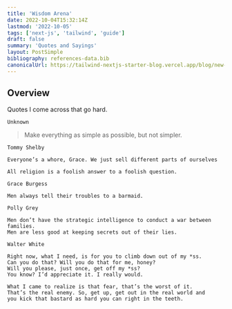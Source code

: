 ```yaml
---
title: 'Wisdom Arena'
date: 2022-10-04T15:32:14Z
lastmod: '2022-10-05'
tags: ['next-js', 'tailwind', 'guide']
draft: false
summary: 'Quotes and Sayings'
layout: PostSimple
bibliography: references-data.bib
canonicalUrl: https://tailwind-nextjs-starter-blog.vercel.app/blog/new-features-in-v1/
---
```


## Overview

Quotes I come across that go hard.

`Unknown`

> Make everything as simple as possible, but not simpler.

`Tommy Shelby`

```
Everyone’s a whore, Grace. We just sell different parts of ourselves

All religion is a foolish answer to a foolish question.
```

`Grace Burgess`

```
Men always tell their troubles to a barmaid.
```

`Polly Grey`

```
Men don’t have the strategic intelligence to conduct a war between families.
Men are less good at keeping secrets out of their lies.
```

`Walter White`

```
Right now, what I need, is for you to climb down out of my *ss.
Can you do that? Will you do that for me, honey?
Will you please, just once, get off my *ss?
You know? I’d appreciate it. I really would.
```

```
What I came to realize is that fear, that’s the worst of it.
That’s the real enemy. So, get up, get out in the real world and
you kick that bastard as hard you can right in the teeth.
```
